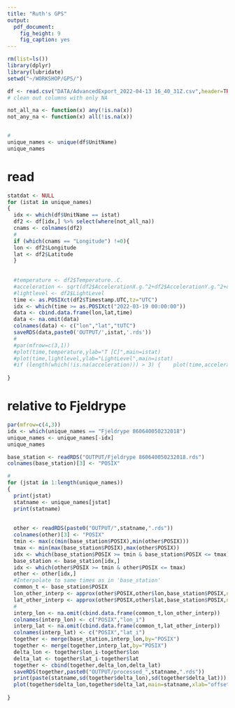 ```yaml
---
title: "Ruth's GPS"
output: 
  pdf_document: 
    fig_height: 9
    fig_caption: yes
---
```


 

```r
rm(list=ls())
library(dplyr)
library(lubridate)
setwd("~/WORKSHOP/GPS/")

df <- read.csv("DATA/AdvancedExport_2022-04-13 16_40_31Z.csv",header=TRUE)
# clean out columns with only NA

not_all_na <- function(x) any(!is.na(x))
not_any_na <- function(x) all(!is.na(x))


#
unique_names <- unique(df$UnitName)
unique_names

```

# read
```r
statdat <- NULL
for (istat in unique_names)
{
  idx <- which(df$UnitName == istat)
  df2 <- df[idx,] %>% select(where(not_all_na))  
  cnams <- colnames(df2)
  #
  if (which(cnams == "Longitude") !=0){
  lon <- df2$Longitude
  lat <- df2$Latitude
  }
  
  
  #temperature <- df2$Temperature..C.
  #acceleration <- sqrt(df2$AccelerationX.g.^2+df2$AccelerationY.g.^2+df2$AccelerationZ.g.^2)
  #lightlevel <- df2$LightLevel
  time <- as.POSIXct(df2$Timestamp.UTC,tz="UTC")
  idx <- which(time >= as.POSIXct("2022-03-19 00:00:00"))
  data <- cbind.data.frame(lon,lat,time)
  data <- na.omit(data)
  colnames(data) <- c("lon","lat","tUTC")
  saveRDS(data,paste0('OUTPUT/',istat,'.rds'))
  #
  #par(mfrow=c(3,1))
  #plot(time,temperature,ylab="T [C]",main=istat)
  #plot(time,lightlevel,ylab="LightLevel",main=istat)
  #if (length(which(!is.na(acceleration))) > 3) {    plot(time,acceleration,ylab="a [g]",main=istat)    abline(h=1,col=2,lwd=3)}
  
}
```

# relative to Fjeldrype
```r
par(mfrow=c(4,3))
idx <- which(unique_names == "Fjeldrype 860640050232018")
unique_names <- unique_names[-idx]
unique_names

base_station <- readRDS("OUTPUT/Fjeldrype 860640050232018.rds")
colnames(base_station)[3] <- "POSIX"

#
for (jstat in 1:length(unique_names))
{
  print(jstat)
  statname <- unique_names[jstat]
  print(statname)
  
  
  other <- readRDS(paste0("OUTPUT/",statname,".rds"))
  colnames(other)[3] <- "POSIX"
  tmin <- max(c(min(base_station$POSIX),min(other$POSIX)))
  tmax <- min(max(base_station$POSIX),max(other$POSIX))
  idx <- which(base_station$POSIX >= tmin & base_station$POSIX <= tmax)
  base_station <- base_station[idx,]
  idx <- which(other$POSIX >= tmin & other$POSIX <= tmax)
  other <- other[idx,]
  #Interpolate to same times as in 'base_station'
  common_t <- base_station$POSIX
  lon_other_interp <- approx(other$POSIX,other$lon,base_station$POSIX,na.rm=TRUE)$y
  lat_other_interp <- approx(other$POSIX,other$lat,base_station$POSIX,na.rm=TRUE)$y
  #
  interp_lon <- na.omit(cbind.data.frame(common_t,lon_other_interp))
  colnames(interp_lon) <- c("POSIX","lon_i")
  interp_lat <- na.omit(cbind.data.frame(common_t,lat_other_interp))
  colnames(interp_lat) <- c("POSIX","lat_i")
  together <- merge(base_station,interp_lon,by="POSIX")
  together <- merge(together,interp_lat,by="POSIX")
  delta_lon <- together$lon_i-together$lon
  delta_lat <- together$lat_i-together$lat
  together <- cbind(together,delta_lon,delta_lat)
  saveRDS(together,paste0("OUTPUT/processed_",statname,".rds"))
  print(paste(statname,sd(together$delta_lon),sd(together$delta_lat)))
  plot(together$delta_lon,together$delta_lat,main=statname,xlab="offset lon",ylab="offset lat",pch=19,cex=0.2,type="b")
  
}
```



